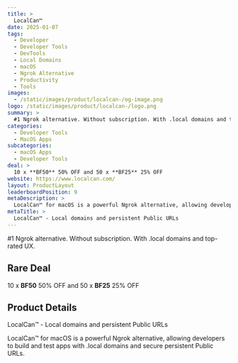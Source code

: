```yaml
---
title: >
  LocalCan™
date: 2025-01-07
tags:
  - Developer
  - Developer Tools
  - DevTools
  - Local Domains
  - macOS
  - Ngrok Alternative
  - Productivity
  - Tools
images:
  - /static/images/product/localcan-/og-image.png
logo: /static/images/product/localcan-/logo.png
summary: >
  #1 Ngrok alternative. Without subscription. With .local domains and top-rated UX.
categories:
  - Developer Tools
  - MacOS Apps
subcategories:
  - macOS Apps
  - Developer Tools
deal: >
  10 x **BF50** 50% OFF and 50 x **BF25** 25% OFF
website: https://www.localcan.com/
layout: ProductLayout
leaderboardPosition: 9
metaDescription: >
  LocalCan™ for macOS is a powerful Ngrok alternative, allowing developers to build and test apps with .local domains and secure persistent Public URLs.
metaTitle: >
  LocalCan™ - Local domains and persistent Public URLs
---
```

#1 Ngrok alternative. Without subscription. With .local domains and top-rated UX.

## Rare Deal

10 x **BF50** 50% OFF and 50 x **BF25** 25% OFF

## Product Details

LocalCan™ - Local domains and persistent Public URLs

LocalCan™ for macOS is a powerful Ngrok alternative, allowing developers to build and test apps with .local domains and secure persistent Public URLs.
